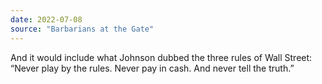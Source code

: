 ```yaml
---
date: 2022-07-08
source: "Barbarians at the Gate"
---
```


And it would include what Johnson dubbed the three rules of Wall Street: “Never play by the rules. Never pay in cash. And never tell the truth.”
